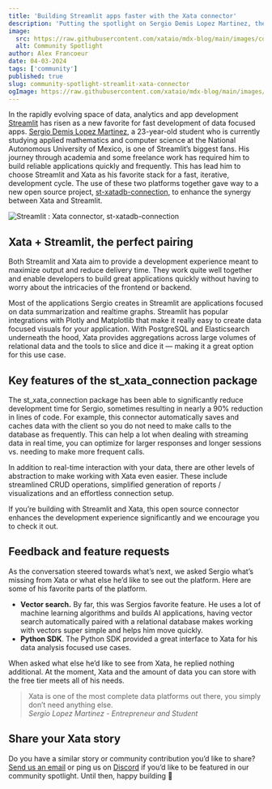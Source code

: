 ```yaml
---
title: 'Building Streamlit apps faster with the Xata connector'
description: 'Putting the spotlight on Sergio Demis Lopez Martinez, the developer responsible for a new open source Streamlit : Xata connector.'
image:
  src: https://raw.githubusercontent.com/xataio/mdx-blog/main/images/community-spotlight-streamlit-xata-connector.jpg
  alt: Community Spotlight
author: Alex Francoeur
date: 04-03-2024
tags: ['community']
published: true
slug: community-spotlight-streamlit-xata-connector
ogImage: https://raw.githubusercontent.com/xataio/mdx-blog/main/images/community-spotlight-streamlit-xata-connector.jpg
---
```


In the rapidly evolving space of data, analytics and app development [Streamlit](https://streamlit.io/) has risen as a new favorite for fast development of data focused apps. [Sergio Demis Lopez Martinez](https://github.com/SergioSKA27), a 23-year-old student who is currently studying applied mathematics and computer science at the National Autonomous University of Mexico, is one of Streamlit’s biggest fans. His journey through academia and some freelance work has required him to build reliable applications quickly and frequently. This has lead him to choose Streamlit and Xata as his favorite stack for a fast, iterative, development cycle. The use of these two platforms together gave way to a new open source project, [st-xatadb-connection](https://github.com/SergioSKA27/st-xatadb-connection), to enhance the synergy between Xata and Streamlit.

![Streamlit : Xata connector, st-xatadb-connection](/images/st-xatadb-connection.png)

## Xata + Streamlit, the perfect pairing

Both Streamlit and Xata aim to provide a development experience meant to maximize output and reduce delivery time. They work quite well together and enable developers to build great applications quickly without having to worry about the intricacies of the frontend or backend.

Most of the applications Sergio creates in Streamlit are applications focused on data summarization and realtime graphs. Streamlit has popular integrations with Plotly and Matplotlib that make it really easy to create data focused visuals for your application. With PostgreSQL and Elasticsearch underneath the hood, Xata provides aggregations across large volumes of relational data and the tools to slice and dice it — making it a great option for this use case.

## Key features of the st_xata_connection package

The st_xata_connection package has been able to significantly reduce development time for Sergio, sometimes resulting in nearly a 90% reduction in lines of code. For example, this connector automatically saves and caches data with the client so you do not need to make calls to the database as frequently. This can help a lot when dealing with streaming data in real time, you can optimize for larger responses and longer sessions vs. needing to make more frequent calls.

In addition to real-time interaction with your data, there are other levels of abstraction to make working with Xata even easier. These include streamlined CRUD operations, simplified generation of reports / visualizations and an effortless connection setup.

If you’re building with Streamlit and Xata, this open source connector enhances the development experience significantly and we encourage you to check it out.

## Feedback and feature requests

As the conversation steered towards what’s next, we asked Sergio what’s missing from Xata or what else he’d like to see out the platform. Here are some of his favorite parts of the platform.

- **Vector search.** By far, this was Sergios favorite feature. He uses a lot of machine learning algorithms and builds AI applications, having vector search automatically paired with a relational database makes working with vectors super simple and helps him move quickly.
- **Python SDK**. The Python SDK provided a great interface to Xata for his data analysis focused use cases.

When asked what else he’d like to see from Xata, he replied nothing additional. At the moment, Xata and the amount of data you can store with the free tier meets all of his needs.

> Xata is one of the most complete data platforms out there, you simply don’t need anything else.\
> _Sergio Lopez Martinez - Entrepreneur and Student_

## Share your Xata story

Do you have a similar story or community contribution you’d like to share? [Send us an email](mailto:communityspotlight@xata.io) or ping us on [Discord](https://xata.io/discord) if you’d like to be featured in our community spotlight. Until then, happy building 🦋
